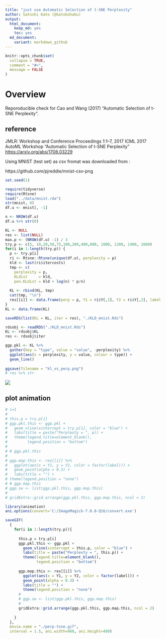 ```yaml
---
title: "just use Automatic Selection of t-SNE Perplexity"
author: Satoshi Kato (@katokohaku)
output: 
  html_document:
    keep_md: yes
    toc: yes
  md_document:
    variant: markdown_github
---
```


```r
knitr::opts_chunk$set(
  collapse = TRUE,
  comment = "#>",
  message = FALSE
)
```


# Overview

Reporoducible check for Cao and Wang (2017) "Automatic Selection of t-SNE Perplexity".

## reference

JMLR: Workshop and Conference Proceedings 1:1–7, 2017 ICML 2017 AutoML Workshop
"Automatic Selection of t-SNE Perplexity" 
[https://arxiv.org/abs/1708.03229](https://arxiv.org/abs/1708.03229)

Using MNIST (test set) as csv fromat was downloaded from :

https://github.com/pjreddie/mnist-csv-png

```r
set.seed(1)

require(tidyverse)
require(Rtsne)
load("../data/mnist.rda")
str(mnist, 0)
df.u <- mnist[, -1]

n <- NROW(df.u)
df.u %>% str(0)

```

```r
KL <- NULL
res <- list(NULL)
max.p <- (NROW(df.u) -1) / 3
try.p <- c(5, 10,20,50,75,100,200,400,800, 1000, 1200, 1400, 1600)
for(i in 1:length(try.p)) {
  p <- try.p[i]
  ri <- Rtsne::Rtsne(unique(df.u), perplexity = p)
  kld <- last(ri$itercosts)
  tmp <- c(
    perplexity = p, 
    KLdist     = kld,
    pen.KLdist = kld + log(n) * p/n)
  
  KL <- rbind(KL, tmp)
  cat(tmp, "\n")
  res[[i]] <- data.frame(perp = p, Y1 = ri$Y[,1], Y2 = ri$Y[,2], label = mnist[,1])
}
KL <- data.frame(KL)

saveRDS(list(KL = KL, iter = res), "./KLD_mnist.Rds")
```
```r
rdsobj <- readRDS("./KLD_mnist.Rds")
KL <- rdsobj$KL
res <- rdsobj$iter

ggp.pkl <- KL %>% 
  gather(key = "type", value = "value", -perplexity) %>% 
  ggplot(aes(x = perplexity, y = value, colour = type)) +
  geom_line()
    
ggsave(filename = "kl_vs_perp.png")
# res %>% str

```

![](./kl_vs_perp.png)


## plot animation

```r
# i=1
# 
# this.p = try.p[i]
# ggp.pkl.this <- ggp.pkl +
#   geom_vline(xintercept = try.p[1], color = "blue") +
#   labs(title = paste("Perplexty = ", p)) +
#   theme(legend.title=element_blank(),
#         legend.position = "bottom")
# 
# # ggp.pkl.this
# 
# ggp.map.this <- res[[i]] %>% 
#   ggplot(aes(x = Y1, y = Y2, color = factor(label))) +
#   geom_point(alpha = 0.3) +
#   labs(title = "") +
# theme(legend.position = "none")
# # ggp.map.this
# ggp.sw <- list(ggp.pkl.this, ggp.map.this)
# 
# gridExtra::grid.arrange(ggp.pkl.this, ggp.map.this, ncol = 2)

```


```r
library(animation)
ani.options(convert='C:/ImageMagick-7.0.8-Q16/convert.exe') 

saveGIF(
  {
    for(i in 1:length(try.p)){
      
      this.p = try.p[i]
      ggp.pkl.this <- ggp.pkl +
        geom_vline(xintercept = this.p, color = "blue") +
        labs(title = paste("Perplexty = ", this.p)) +
        theme(legend.title=element_blank(),
              legend.position = "bottom")
      
      ggp.map.this <- res[[i]] %>% 
        ggplot(aes(x = Y1, y = Y2, color = factor(label))) +
        geom_point(alpha = 0.3) +
        labs(title = "") +
        theme(legend.position = "none")
      # 
      # ggp.sw <- list(ggp.pkl.this, ggp.map.this)
      # 
      gridExtra::grid.arrange(ggp.pkl.this, ggp.map.this, ncol = 2)
      
    }
  }, 
  movie.name = "./perp-tsne.gif", 
  interval = 1.5, ani.width=960, ani.height=480)

```

